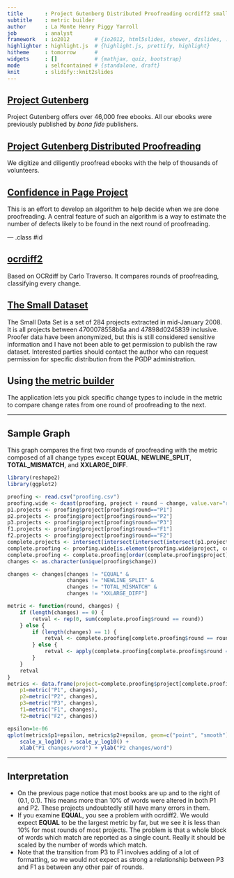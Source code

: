 ```yaml
---
title       : Project Gutenberg Distributed Proofreading ocrdiff2 small dataset
subtitle    : metric builder
author      : La Monte Henry Piggy Yarroll
job         : analyst
framework   : io2012        # {io2012, html5slides, shower, dzslides, ...}
highlighter : highlight.js  # {highlight.js, prettify, highlight}
hitheme     : tomorrow      # 
widgets     : []            # {mathjax, quiz, bootstrap}
mode        : selfcontained # {standalone, draft}
knit        : slidify::knit2slides
---
```


## [Project Gutenberg](https://www.gutenberg.org/)
Project Gutenberg offers over 46,000 free ebooks. All our ebooks were previously published by _bona fide_ publishers.

## [Project Gutenberg Distributed Proofreading](http://www.pgdp.net)
We digitize and diligently proofread ebooks with the help of thousands of volunteers.

## [Confidence in Page Project](http://www.pgdp.net/wiki/Confidence_in_Page_analysis)
This is an effort to develop an algorithm to help decide when we are done proofreading. A central feature of such an algorithm is a way to estimate the number of defects likely to be found in the next round of proofreading.

--- .class #id 

## [ocrdiff2](http://baqaqi.chi.il.us/pgdp/ocrdiff2.py)
Based on OCRdiff by Carlo Traverso. It compares rounds of proofreading, classifying every change.

## [The Small Dataset](http://www.pgdp.net/wiki/Confidence_in_Page_Algorithm#Small_Data_Set)
The Small Data Set is a set of 284 projects extracted in mid-January 2008. It is all projects between 4700078558b6a and 47898d0245839 inclusive. Proofer data have been anonymized, but this is still considered sensitive information and I have not been able to get permission to publish the raw dataset. Interested parties should contact the author who can request permission for specific distribution from the PGDP administration.

## Using [the metric builder](http://piggy.shinyapps.io/devdataprod-project/)

The application lets you pick specific change types to include in the metric to compare change rates from one round of proofreading to the next.

---

## Sample Graph

This graph compares the first two rounds of proofreading with the metric composed of all change types except **EQUAL**, **NEWLINE_SPLIT**, **TOTAL_MISMATCH**, and **XXLARGE_DIFF**.

```r
library(reshape2)
library(ggplot2)

proofing <- read.csv("proofing.csv")
proofing.wide <- dcast(proofing, project + round ~ change, value.var="ratio", fun.aggregate=sum)
p1.projects <- proofing$project[proofing$round=="P1"]
p2.projects <- proofing$project[proofing$round=="P2"]
p3.projects <- proofing$project[proofing$round=="P3"]
f1.projects <- proofing$project[proofing$round=="F1"]
f2.projects <- proofing$project[proofing$round=="F2"]
complete.projects <- intersect(intersect(intersect(intersect(p1.projects, p2.projects), p3.projects), f1.projects), f2.projects)
complete.proofing <- proofing.wide[is.element(proofing.wide$project, complete.projects), ]
complete.proofing <- complete.proofing[order(complete.proofing$project),]
changes <- as.character(unique(proofing$change))

changes <- changes[changes != "EQUAL" &
                   changes != "NEWLINE_SPLIT" &
                   changes != "TOTAL_MISMATCH" &
                   changes != "XXLARGE_DIFF"]

metric <- function(round, changes) {
    if (length(changes) == 0) {
        retval <- rep(0, sum(complete.proofing$round == round))
    } else {
        if (length(changes) == 1) {
            retval <- complete.proofing[complete.proofing$round == round, changes]
        } else {
            retval <- apply(complete.proofing[complete.proofing$round == round, changes], 1, sum)
        }
    }
    retval
}
metrics <- data.frame(project=complete.proofing$project[complete.proofing$round == "P1"],
    p1=metric("P1", changes),
    p2=metric("P2", changes),
    p3=metric("P3", changes),
    f1=metric("F1", changes),
    f2=metric("F2", changes))

epsilon=1e-06
qplot(metrics$p1+epsilon, metrics$p2+epsilon, geom=c("point", "smooth")) +
    scale_x_log10() + scale_y_log10() +
    xlab("P1 changes/word") + ylab("P2 changes/word")
```

---

## Interpretation

* On the previous page notice that most books are up and to the right of (0.1, 0.1). This means more than 10% of words were altered in both P1 and P2. These projects undoubtedly still have many errors in them.
* If you examine **EQUAL**, you see a problem with ocrdiff2. We would expect **EQUAL** to be the largest metric by far, but we see it is less than 10% for most rounds of most projects. The problem is that a whole block of words which match are reported as a single count. Really it should be scaled by the number of words which match.
* Note that the transition from P3 to F1 involves adding of a lot of formatting, so we would not expect as strong a relationship between P3 and F1 as between any other pair of rounds.